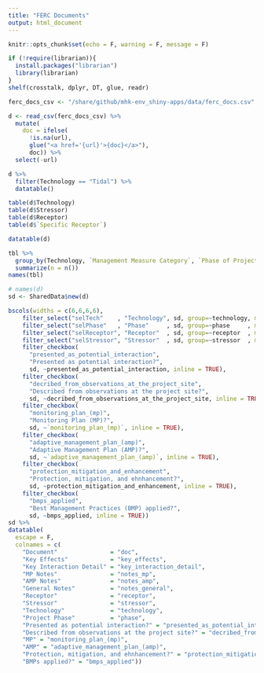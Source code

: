 ```yaml
---
title: "FERC Documents"
output: html_document
---
```


```r
knitr::opts_chunk$set(echo = F, warning = F, message = F)
```

```r
if (!require(librarian)){
  install.packages("librarian")
  library(librarian)
}
shelf(crosstalk, dplyr, DT, glue, readr)

ferc_docs_csv <- "/share/github/mhk-env_shiny-apps/data/ferc_docs.csv"

d <- read_csv(ferc_docs_csv) %>% 
  mutate(
    doc = ifelse(
      !is.na(url),
      glue("<a href='{url}'>{doc}</a>"),
      doc)) %>% 
  select(-url)
```

```r
d %>%
  filter(Technology == "Tidal") %>%
  datatable()

table(d$Technology)
table(d$Stressor)
table(d$Receptor)
table(d$`Specific Receptor`)

datatable(d)

tbl %>% 
  group_by(Technology, `Management Measure Category`, `Phase of Project`, Stressor, Receptor) %>% 
  summarize(n = n())
names(tbl)
```

```r
# names(d)
sd <- SharedData$new(d)

bscols(widths = c(6,6,6,6),
    filter_select("selTech"    , "Technology", sd, group=~technology, multiple = T),
    filter_select("selPhase"   , "Phase"     , sd, group=~phase     , multiple = T),
    filter_select("selReceptor", "Receptor"  , sd, group=~receptor  , multiple = T),
    filter_select("selStressor", "Stressor"  , sd, group=~stressor  , multiple = T),
    filter_checkbox(
      "presented_as_potential_interaction", 
      "Presented as potential interaction?", 
      sd, ~presented_as_potential_interaction, inline = TRUE),
    filter_checkbox(
      "decribed_from_observations_at_the_project_site", 
      "Described from observations at the project site?", 
      sd, ~decribed_from_observations_at_the_project_site, inline = TRUE),
    filter_checkbox(
      "monitoring_plan_(mp)", 
      "Monitoring Plan (MP)?", 
      sd, ~`monitoring_plan_(mp)`, inline = TRUE),
    filter_checkbox(
      "adaptive_management_plan_(amp)", 
      "Adaptive Management Plan (AMP)?", 
      sd, ~`adaptive_management_plan_(amp)`, inline = TRUE),
    filter_checkbox(
      "protection_mitigation_and_enhancement", 
      "Protection, mitigation, and ehnhancement?", 
      sd, ~protection_mitigation_and_enhancement, inline = TRUE),
    filter_checkbox(
      "bmps_applied", 
      "Best Management Practices (BMP) applied?", 
      sd, ~bmps_applied, inline = TRUE))
sd %>% 
datatable(
  escape = F,
  colnames = c(
    "Document"               = "doc",
    "Key Effects"            = "key_effects",
    "Key Interaction Detail" = "key_interaction_detail",
    "MP Notes"               = "notes_mp",
    "AMP Notes"              = "notes_amp",
    "General Notes"          = "notes_general",
    "Receptor"               = "receptor",
    "Stressor"               = "stressor",
    "Technology"             = "technology",
    "Project Phase"          = "phase",
    "Presented as potential interaction?" = "presented_as_potential_interaction",
    "Described from observations at the project site?" = "decribed_from_observations_at_the_project_site",
    "MP" = "monitoring_plan_(mp)",
    "AMP" = "adaptive_management_plan_(amp)",
    "Protection, mitigation, and ehnhancement?" = "protection_mitigation_and_enhancement",
    "BMPs applied?" = "bmps_applied"))
```
